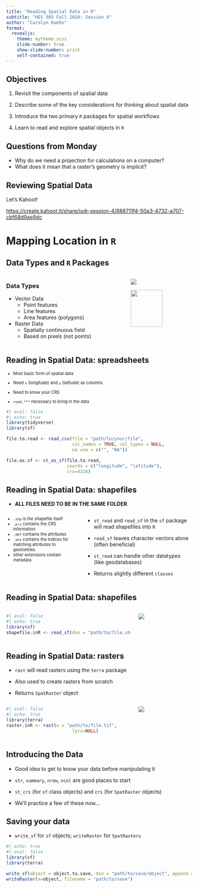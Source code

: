```yaml
---
title: "Reading Spatial Data in R"
subtitle: "HES 505 Fall 2024: Session 4"
author: "Carolyn Koehn"
format: 
  revealjs:
    theme: mytheme.scss
    slide-number: true
    show-slide-number: print
    self-contained: true  
---
```


## Objectives

1. Revisit the components of spatial data

2. Describe some of the key considerations for thinking about spatial data

3. Introduce the two primary `R` packages for spatial workflows

4. Learn to read and explore spatial objects in `R`

## Questions from Monday

- Why do we need a projection for calculations on a computer?
- What does it mean that a raster's geometry is implicit?

## Reviewing Spatial Data

Let's Kahoot!

[https://create.kahoot.it/share/isdr-session-4/888711f4-50a3-4732-a707-cbf68d9ae9dc](https://create.kahoot.it/share/isdr-session-4/888711f4-50a3-4732-a707-cbf68d9ae9dc)

<!-- ## Describing Absolute Locations

- **Coordinates:** 2 or more measurements that specify location relative to a _reference system_

::: columns
::: {.column width="60%"}
::: {style="font-size: 0.8em"} 
- Cartesian coordinate system

- _origin (O)_ = the point at which both measurement systems intersect

- Adaptable to multiple dimensions (e.g. *z* for altitude)
:::
:::
::: {.column width="40%"}
![Cartesian Coordinate System](img/slide_3/CartesianCoordinateSystem.png)
:::
:::

## Locations on a Globe

- The earth is not flat...


![Latitude and Longitude](img/slide_6/Latitude_and_Longitude.png)

## Locations on a Globe

- The earth is not flat...

- Global Reference Systems (GRS)

- _Graticule_: the grid formed by the intersection of longitude and latitude

- The graticule is based on an ellipsoid model of earth's surface and contained in the _datum_


## Global Reference Systems
::: {style="font-size: 1.2em; text-align: center"}
__The *datum* describes which ellipsoid to use and the precise relations between locations on earth's surface and Cartesian coordinates__
:::

- Geodetic datums (e.g., `WGS84`): distance from earth's center of gravity

- Local data (e.g., `NAD83`): better models for local variation in earth's surface

## Describing location: extent
::: incremental
- How much of the world does the data cover?

- For rasters, these are the corners of the lattice

- For vectors, we call this the bounding box
:::

## Describing location: resolution

::: columns
::: {.column width="60%"}
::: incremental
-   **Resolution:** the accuracy that the location and shape of a map's features can be depicted

-   **Minimum Mapping Unit:** The minimum size and dimensions that can be reliably represented at a given _map scale_. 

-   Map scale vs. scale of analysis
:::
:::
::: {.column width="40%"}

```r
#| echo: false
#| message: false
#| layout-nrow: 2
library(terra)  
f <- system.file("ex/elev.tif", package="terra")
r <- rast(f)
r.agg <- aggregate(r, fact=4)
#par(mfrow=c(2,1))
plot(r)
plot(r.agg)
#par(mfrow=c(1,1))
```

:::
:::
# {background="#9F281A"}
:::{style="font-size: 1.4em; text-align: middle; margin-top: 2em"}
The earth is not flat...
:::

## Projections

::: columns
::: {.column width="60%"}
::: {style="font-size: 0.8em"} 
- But maps, screens, and publications are...

- **Projections** describe *how* the data should be translated to a flat surface

- Rely on 'developable surfaces'

- Described by the Coordinate Reference System (CRS)
:::
:::
::: {.column width="40%"}
![Developable Surfaces](img/slide_3/projections.png)
:::
::: 
 
::: {style="font-size: 1.1em; text-align: center"}
[__Projection necessarily induces some form of distortion (tearing, compression, or shearing)__]{style="color:#771C6D"}
:::


## Coordinate Reference Systems

::: {style="font-size: 0.8em"}

-   Some projections minimize distortion of angle, area, or distance

-   Others attempt to avoid extreme distortion of any kind 

-   Includes: Datum, ellipsoid, units, and other information (e.g., False Easting, Central Meridian) to further map the projection to the GCS

-   Not all projections have/require all of the parameters
:::

```r
#| echo: false
#| cache: true
#| message: false
#| fig-width: 10

library(tigris)
library(tidyverse)
library(sf)
b <- states(progress_bar = FALSE) %>% 
  filter(STUSPS %in% c("WA", "OR", "ID"))
b.a <- b %>% st_transform(., crs = 2991)
b.b <- b %>% st_transform(., crs = 5070)
par(mfrow=c(1,3), cex.main = 3)
plot(b$geometry, main = "Geodetic")
plot(b.a$geometry, main = "Lambert Conformal")
plot(b.b$geometry, main = "Albers Equal Area")
par(mfrow=c(1,1), cex.main=1.2)
```
## Choosing Projections
::: columns
::: {.column width="40%"}
![](img/slide_3/distortion.png)
:::
::: {.column width="60%"}

- Equal-area for thematic maps

- Conformal for presentations

- Mercator or equidistant for navigation and distance

:::
:::

# {background="#9F281A"}
:::{style="font-size: 1.4em; text-align: middle; margin-top: 2em"}
Geometries, support, and spatial messiness
:::

## Geometries

::: columns
::: {.column width="40%"}
-   Vectors store aggregate the locations of a feature into a geometry
-   Most vector operations require simple, valid geometries
:::
::: {.column width="60%"}
![Image Source: Colin Williams (NEON)](img/slide_3/points-lines-polygons-vector-data-types.png)
:::
:::

## Valid Geometries
::: {style="font-size: 0.8em"} 
A `linestring` is _simple_ if it does not intersect
Valid polygons:
  -   Are closed (i.e., the last vertex equals the first)
  -   Have holes (inner rings) that inside the the exterior boundary
  -   Have holes that touch the exterior at no more than one vertex (they don't extend across a line)
    -   For multipolygons, adjacent polygons touch only at points
  -   Do not repeat their own path

:::

##
```r
#| echo: false
#| fig-width: 10
library(sf)
ls = st_linestring(rbind(c(0,0), c(1,1), 
                          c(2,2), c(0,2), 
                          c(1,1), c(2,0)))
p1 = st_as_sfc("POLYGON((0 0, 0 10, 10 0, 10 10, 0 0))")
x = st_sfc(st_polygon(list(rbind(c(0,0),c(0.5,0),c(0.5,0.5),c(0.5,0),c(1,0),c(1,1),c(0,1),c(0,0)))))

par(mfrow=c(1,3))
plot(ls)
plot(p1)
plot(x)
par(mfrow = c(1,1))
```


## Empty Geometries

* Empty geometries arise when an operation produces `NULL` outcomes (like looking for the intersection between two non-intersecting polygons)

* `sf` allows empty geometries to make sure that information about the data type is retained

* Similar to a `data.frame` with no rows or a `list` with `NULL` values

* Most vector operations require simple, valid geometries


## Support
* __Support__ is the area to which an attribute applies.

::: incremental

*   For vectors, the attribute-geometry-relationship can be:
  *   __constant__ = applies to every point in the geometry (lines and polygons are just lots of points)
  *   __identity__ = a value unique to a geometry
  *   __aggregate__ = a single value that integrates data across the geometry

*   Rasters can have __point__ (attribute refers to the cell center) or __cell__ (attribute refers to an area similar to the pixel) support

:::

## Spatial Messiness

* Quantitative geography requires that our data are aligned

* Achieving alignment is part of reproducible workflows

* Making principled decisions about projections, resolution, extent, etc
-->

# Mapping Location in `R` {background="#9F281A"}

## Data Types and `R` Packages

::: columns
::: {.column width="60%"}
### Data Types

- Vector Data
  - Point features
  - Line features
  - Area features (polygons)

- Raster Data
  - Spatially continuous field
  - Based on pixels (not points)
:::
::: {.column width="30%"}
![](img/slide_4/sf_hexagon.png)

![](img/slide_4/terra_hexagon.png){height=72%, width=72%}

:::
:::

## Reading in Spatial Data: spreadsheets

::: {style="font-size: 0.8em"} 
- Most basic form of spatial data

- Need `x` (longitude) and `y` (latitude) as columns

- Need to know your CRS

- `read_***` necessary to bring in the data
:::

```r
#| eval: false
#| echo: true
library(tidyverse)
library(sf)

file.to.read <- read_csv(file = "path/to/your/file", 
                         col_names = TRUE, col_types = NULL, 
                         na =na = c("", "NA"))

file.as.sf <- st_as_sf(file.to.read, 
                       coords = c("longitude", "latitude"), 
                       crs=4326)

```

## Reading in Spatial Data: shapefiles
- **ALL FILES NEED TO BE IN THE SAME FOLDER**

::: columns
::: {.column width="40%"}
::: {style="font-size: 0.8em"} 
- `.shp` is the shapefile itself
- `.prj` contains the CRS information
- `.dbf` contains the attributes
- `.shx` contains the indices for matching attributes to geometries
- other extensions contain metadata

:::
:::
::: {.column width="60%"}
::: incremental

-   `st_read` and `read_sf` in the `sf` package will read shapefiles into `R`

-   `read_sf` leaves character vectors alone (often beneficial)

-   `st_read` can handle other datatypes (like geodatabases)

-   Returns slightly different `classes`

:::
:::
:::

## Reading in Spatial Data: shapefiles

::: columns
::: {.column width="70%"}
```r
#| eval: false
#| echo: true
library(sf)
shapefile.inR <- read_sf(dsn = "path/to/file.shp")

```
:::
::: {.column width=30%}

![](img/slide_4/sf_hexagon.png)

:::
:::

## Reading in Spatial Data: rasters

- `rast` will read rasters using the `terra` package

-   Also used to create rasters from scratch

-   Returns `SpatRaster` object


::: columns
::: {.column width="70%"}
```r
#| eval: false
#| echo: true
library(terra)
raster.inR <- rast(x = "path/to/file.tif", 
                         lyrs=NULL)

```
:::
::: {.column width=30%}

![](img/slide_4/terra_hexagon.png)

:::
:::

## Introducing the Data

- Good idea to get to know your data before manipulating it

- `str`, `summary`, `nrow`, `ncol` are good places to start

- `st_crs` (for `sf` class objects) and `crs` (for `SpatRaster` objects)

- We'll practice a few of these now...


## Saving your data

- `write_sf` for `sf` objects; `writeRaster` for `SpatRasters`

```r
#| echo: true
#| eval: false
library(sf)
library(terra)

write_sf(object = object.to.save, dsn = "path/to/save/object", append = FALSE)
writeRaster(x=object, filename = "path/to/save")
```